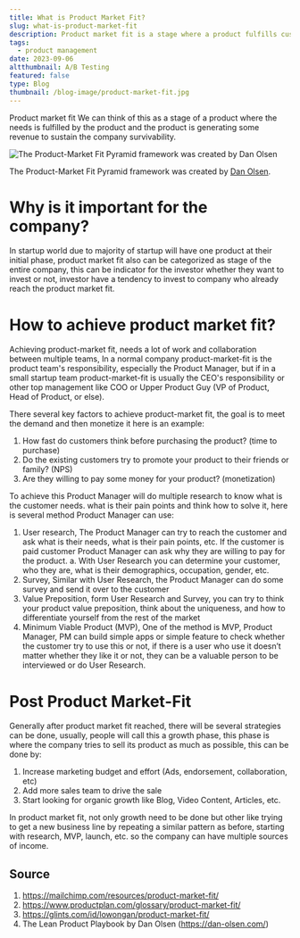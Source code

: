 ```yaml
---
title: What is Product Market Fit?
slug: what-is-product-market-fit
description: Product market fit is a stage where a product fulfills customer needs and generates revenue to sustain the company. Achieving it requires collaboration between teams, and key factors include time to purchase, NPS, and monetization. Methods to achieve it include user research, surveys, value proposition, and MVP. After reaching product market fit, growth strategies can be implemented, and new business lines can be explored.
tags:
  - product management
date: 2023-09-06
altthumbnail: A/B Testing
featured: false
type: Blog
thumbnail: /blog-image/product-market-fit.jpg
---
```

Product market fit We can think of this as a stage of a product where the needs is fulfilled by the product and the product is generating some revenue to sustain the company survivability.

![The Product-Market Fit Pyramid framework was created by [Dan Olsen](https://dan-olsen.com/)](https://prod-files-secure.s3.us-west-2.amazonaws.com/05fae9d6-8b2e-4b23-8072-36e12d9000b5/1e351dca-04c1-4ea8-9029-0957baba227b/Untitled.png)

The Product-Market Fit Pyramid framework was created by [Dan Olsen](https://dan-olsen.com/).

# Why is it important for the company?

In startup world due to majority of startup will have one product at their initial phase, product market fit also can be categorized as stage of the entire company, this can be indicator for the investor whether they want to invest or not, investor have a tendency to invest to company who already reach the product market fit.

# How to achieve product market fit?

Achieving product-market fit, needs a lot of work and collaboration between multiple teams, In a normal company product-market-fit is the product team's responsibility, especially the Product Manager, but if in a small startup team product-market-fit is usually the CEO's responsibility or other top management like COO or Upper Product Guy (VP of Product, Head of Product, or else).

There several key factors to achieve product-market fit, the goal is to meet the demand and then monetize it here is an example:

1. How fast do customers think before purchasing the product? (time to purchase)
2. Do the existing customers try to promote your product to their friends or family? (NPS)
3. Are they willing to pay some money for your product? (monetization)

To achieve this Product Manager will do multiple research to know what is the customer needs. what is their pain points and think how to solve it, here is several method Product Manager can use:

1. User research, The Product Manager can try to reach the customer and ask what is their needs, what is their pain points, etc. If the customer is paid customer Product Manager can ask why they are willing to pay for the product.
    a. With User Research you can determine your customer, who they are, what is their demographics, occupation, gender, etc.
2. Survey, Similar with User Research, the Product Manager can do some survey and send it over to the customer
3. Value Preposition, form User Research and Survey, you can try to think your product value preposition, think about the uniqueness, and how to differentiate yourself from the rest of the market
4. Minimum Viable Product (MVP), One of the method is MVP, Product Manager, PM can build simple apps or simple feature to check whether the customer try to use this or not, if there is a user who use it doesn’t matter whether they like it or not, they can be a valuable person to be interviewed or do User Research.

# Post Product Market-Fit

Generally after product market fit reached, there will be several strategies can be done, usually, people will call this a growth phase, this phase is where the company tries to sell its product as much as possible, this can be done by:

1. Increase marketing budget and effort (Ads, endorsement, collaboration, etc)
2. Add more sales team to drive the sale
3. Start looking for organic growth like Blog, Video Content, Articles, etc.

In product market fit, not only growth need to be done but other like trying to get a new business line by repeating a similar pattern as before, starting with research, MVP, launch, etc. so the company can have multiple sources of income.

## Source

1. https://mailchimp.com/resources/product-market-fit/
2. https://www.productplan.com/glossary/product-market-fit/
3. https://glints.com/id/lowongan/product-market-fit/
4. The Lean Product Playbook by Dan Olsen (https://dan-olsen.com/)